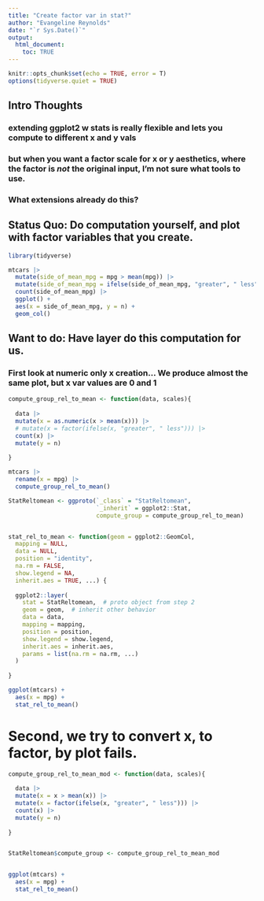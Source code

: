 ```yaml
---
title: "Create factor var in stat?"
author: "Evangeline Reynolds"
date: "`r Sys.Date()`"
output: 
  html_document:
    toc: TRUE
---
```


```r
knitr::opts_chunk$set(echo = TRUE, error = T)
options(tidyverse.quiet = TRUE)
```

## Intro Thoughts

### extending ggplot2 w stats is really flexible and lets you compute to different x and y vals

### but when you want a factor scale for x or y aesthetics, where the factor is *not* the original input, I'm not sure what tools to use.

### What extensions already do this?




## Status Quo:  Do computation yourself, and plot with factor variables that you create.

```r
library(tidyverse)

mtcars |> 
  mutate(side_of_mean_mpg = mpg > mean(mpg)) |>
  mutate(side_of_mean_mpg = ifelse(side_of_mean_mpg, "greater", " less")) |>
  count(side_of_mean_mpg) |>
  ggplot() + 
  aes(x = side_of_mean_mpg, y = n) + 
  geom_col()
```

## Want to do:  Have layer do this computation for us. 


### First look at numeric only x creation... We produce almost the same plot, but x var values are 0 and 1

```r

compute_group_rel_to_mean <- function(data, scales){
  
  data |> 
  mutate(x = as.numeric(x > mean(x))) |>
  # mutate(x = factor(ifelse(x, "greater", " less"))) |>
  count(x) |>
  mutate(y = n)
  
}

mtcars |>
  rename(x = mpg) |>
  compute_group_rel_to_mean()

StatReltomean <- ggproto(`_class` = "StatReltomean", 
                         `_inherit` = ggplot2::Stat,
                         compute_group = compute_group_rel_to_mean)


stat_rel_to_mean <- function(geom = ggplot2::GeomCol, 
  mapping = NULL,
  data = NULL,
  position = "identity",
  na.rm = FALSE,
  show.legend = NA,
  inherit.aes = TRUE, ...) {
  
  ggplot2::layer(
    stat = StatReltomean,  # proto object from step 2
    geom = geom,  # inherit other behavior
    data = data,
    mapping = mapping,
    position = position,
    show.legend = show.legend,
    inherit.aes = inherit.aes,
    params = list(na.rm = na.rm, ...)
  )
  
}

ggplot(mtcars) + 
  aes(x = mpg) + 
  stat_rel_to_mean()
```


# Second, we try to convert x, to factor, by plot fails.

```r
compute_group_rel_to_mean_mod <- function(data, scales){
  
  data |> 
  mutate(x = x > mean(x)) |>
  mutate(x = factor(ifelse(x, "greater", " less"))) |>
  count(x) |>
  mutate(y = n)
  
}


StatReltomean$compute_group <- compute_group_rel_to_mean_mod


ggplot(mtcars) + 
  aes(x = mpg) + 
  stat_rel_to_mean()


```

